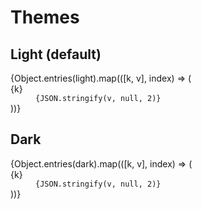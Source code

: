

<Meta title="Themes|Themes" />

# Themes

## Light (default)

<dl>
	{Object.entries(light).map(([k, v], index) => (
		<div key={index}>
			<dt>{k}</dt>
			<dd>
				<code>{JSON.stringify(v, null, 2)}</code>
			</dd>
		</div>
	))}
</dl>

## Dark

<dl>
	{Object.entries(dark).map(([k, v], index) => (
		<div key={index}>
			<dt>{k}</dt>
			<dd>
				<code>{JSON.stringify(v, null, 2)}</code>
			</dd>
		</div>
	))}
</dl>
